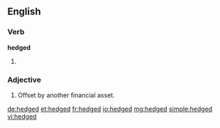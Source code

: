 ==English==

===Verb===
'''hedged'''

# {{past of|[[hedge]]}}

===Adjective===
{{en-adj}}

# {{finance}} Offset by another financial asset.

[[de:hedged]]
[[et:hedged]]
[[fr:hedged]]
[[io:hedged]]
[[mg:hedged]]
[[simple:hedged]]
[[vi:hedged]]